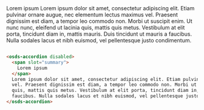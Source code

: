 
<Preview withSource="none">
  <osds-accordion disabled>
    <span slot="summary">
      Lorem ipsum
    </span>
    Lorem ipsum dolor sit amet, consectetur adipiscing elit. Etiam pulvinar ornare augue, nec elementum lectus maximus
    vel. Praesent dignissim est diam, a tempor leo commodo non. Morbi ut suscipit enim. Ut nunc nunc, eleifend ut lacinia
    quis, mattis quis metus. Vestibulum at elit porta, tincidunt diam in, mattis mauris. Duis tincidunt ut mauris a
    faucibus. Nulla sodales lacus et nibh euismod, vel pellentesque justo condimentum.
  </osds-accordion>
</Preview>

```html

<osds-accordion disabled>
  <span slot="summary">
    Lorem ipsum
  </span>
  Lorem ipsum dolor sit amet, consectetur adipiscing elit. Etiam pulvinar ornare augue, nec elementum lectus maximus
  vel. Praesent dignissim est diam, a tempor leo commodo non. Morbi ut suscipit enim. Ut nunc nunc, eleifend ut lacinia
  quis, mattis quis metus. Vestibulum at elit porta, tincidunt diam in, mattis mauris. Duis tincidunt ut mauris a
  faucibus. Nulla sodales lacus et nibh euismod, vel pellentesque justo condimentum.
</osds-accordion>
```
